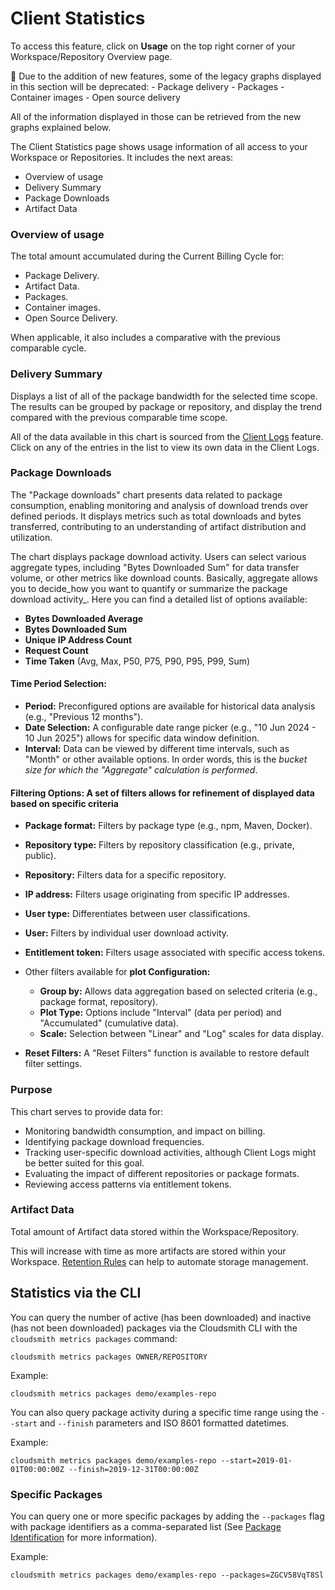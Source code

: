 
# Client Statistics

To access this feature, click on **Usage** on the top right corner of your Workspace/Repository Overview page.

<Note>
📘 Due to the addition of new features, some of the legacy graphs displayed in this section will be deprecated:
- Package delivery
- Packages
- Container images
- Open source delivery

All of the information displayed in those can be retrieved from the new graphs explained below.
</Note>

The Client Statistics page shows usage information of all access to your Workspace or Repositories. It includes the next areas:
- Overview of usage
- Delivery Summary
- Package Downloads
- Artifact Data

<BlockImage src={overview} alt="Statistics Page"></BlockImage>

### Overview of usage

The total amount accumulated during the Current Billing Cycle for:
- Package Delivery.
- Artifact Data.
- Packages.
- Container images.
- Open Source Delivery.

When applicable, it also includes a comparative with the previous comparable cycle.

<BlockImage src={overview_usage} alt="Statistics Page"></BlockImage>


### Delivery Summary

Displays a list of all of the package bandwidth for the selected time scope. The results can be grouped by package or repository, and display the trend compared with the previous comparable time scope.


All of the data available in this chart is sourced from the [Client Logs](./client-logs) feature.
Click on any of the entries in the list to view its own data in the Client Logs.

<BlockImage src={delivery_summary} alt="Statistics Page"></BlockImage>


### Package Downloads

The "Package downloads" chart presents data related to package consumption, enabling monitoring and analysis of download trends over defined periods. It displays metrics such as total downloads and bytes transferred, contributing to an understanding of artifact distribution and utilization.


<BlockImage src={package_downloads} alt="Statistics Page"></BlockImage>

The chart displays package download activity. Users can select various aggregate types, including "Bytes Downloaded Sum" for data transfer volume, or other metrics like download counts.
Basically, aggregate allows you to decide_how you want to quantify or summarize the package download activity_. Here you can find a detailed list of options available:
- **Bytes Downloaded Average**
- **Bytes Downloaded Sum**
- **Unique IP Address Count**
- **Request Count**
- **Time Taken** (Avg, Max, P50, P75, P90, P95, P99, Sum)

#### **Time Period Selection:**

- **Period:** Preconfigured options are available for historical data analysis (e.g., "Previous 12 months").
- **Date Selection:** A configurable date range picker (e.g., "10 Jun 2024 - 10 Jun 2025") allows for specific data window definition.
- **Interval:** Data can be viewed by different time intervals, such as "Month" or other available options. In order words, this is the _bucket size for which the "Aggregate" calculation is performed_.

#### **Filtering Options:** A set of filters allows for refinement of displayed data based on specific criteria

- **Package format:** Filters by package type (e.g., npm, Maven, Docker).
- **Repository type:** Filters by repository classification (e.g., private, public).
- **Repository:** Filters data for a specific repository.
- **IP address:** Filters usage originating from specific IP addresses.
- **User type:** Differentiates between user classifications.
- **User:** Filters by individual user download activity.
- **Entitlement token:** Filters usage associated with specific access tokens.

- Other filters available for **plot Configuration:**
  - **Group by:** Allows data aggregation based on selected criteria (e.g., package format, repository).
  - **Plot Type:** Options include "Interval" (data per period) and "Accumulated" (cumulative data).
  - **Scale:** Selection between "Linear" and "Log" scales for data display.

- **Reset Filters:** A "Reset Filters" function is available to restore default filter settings.

### **Purpose**

This chart serves to provide data for:

* Monitoring bandwidth consumption, and impact on billing.
* Identifying package download frequencies.
* Tracking user-specific download activities, although Client Logs might be better suited for this goal. 
* Evaluating the impact of different repositories or package formats.
* Reviewing access patterns via entitlement tokens.

### Artifact Data

Total amount of Artifact data stored within the Workspace/Repository.

<BlockImage src={artifact_data} alt="Statistics Page"></BlockImage>

This will increase with time as more artifacts are stored within your Workspace. [Retention Rules](/artifact-management/retention-rules) can help to automate storage management.


## Statistics via the CLI

You can query the number of active (has been downloaded) and inactive (has not been downloaded) packages via the Cloudsmith CLI with the `cloudsmith metrics packages` command: 

```shell
cloudsmith metrics packages OWNER/REPOSITORY
```

Example: 

```shell
cloudsmith metrics packages demo/examples-repo 
```

<BlockImage src={img5b18a8e_metrics_packages} alt="cloudsmith metrics packages"></BlockImage>

You can also query package activity during a specific time range using the `--start` and `--finish` parameters and ISO 8601 formatted datetimes.

Example: 

```shell
cloudsmith metrics packages demo/examples-repo --start=2019-01-01T00:00:00Z --finish=2019-12-31T00:00:00Z
```

### Specific Packages 

You can query one or more specific packages by adding the `--packages` flag with package identifiers as a comma-separated list  (See [Package Identification](/artifact-management/identifying-a-package) for more information).

Example:

```shell
cloudsmith metrics packages demo/examples-repo --packages=ZGCV58VqT8Sl
```